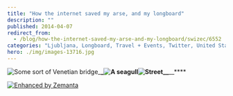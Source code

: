 ```yaml
---
title: "How the internet saved my arse, and my longboard"
description: ""
published: 2014-04-07
redirect_from:
  - /blog/how-the-internet-saved-my-arse-and-my-longboard/swizec/6552
categories: "Ljubljana, Longboard, Travel + Events, Twitter, United States, Venice"
hero: ./img/images-13716.jpg
---
```


![Some sort of Venetian bridge](./img/images-13716.jpg "Some sort of Venetian bridge")![]()![]()![]()\_**\_![A seagull](./img/images-13719.jpg "A seagull")![Street](./img/images-13720.jpg "Street")\_\_**![]()\_\_\*\*\*\*

[![Enhanced by Zemanta](http://img.zemanta.com/zemified_e.png?x-id=7b78b7c3-0ff3-4fe3-b6fc-7fe7c6fedc8d)](http://www.zemanta.com/?px "Enhanced by Zemanta")
